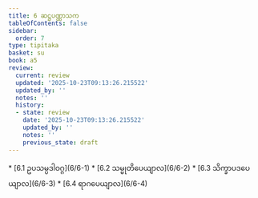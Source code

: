 ```yaml
---
title: 6 ဆဋ္ဌပဏ္ဏာသက
tableOfContents: false
sidebar:
  order: 7
type: tipitaka
basket: su
book: a5
review:
  current: review
  updated: '2025-10-23T09:13:26.215522'
  updated_by: ''
  notes: ''
  history:
  - state: review
    date: '2025-10-23T09:13:26.215522'
    updated_by: ''
    notes: ''
    previous_state: draft
---
```



<ReviewStatus review={frontmatter.review} showDetails={true} />

<HypothesisAnnotation frontmatter={frontmatter} />

<DynamicBreadcrumb />



<TableOfContents book="a5" section="6">
* [6.1 ဥပသမ္ပဒါဝဂ္ဂ](6/6-1)
* [6.2 သမ္မုတိပေယျာလ](6/6-2)
* [6.3 သိက္ခာပဒပေယျာလ](6/6-3)
* [6.4 ရာဂပေယျာလ](6/6-4)
</TableOfContents>